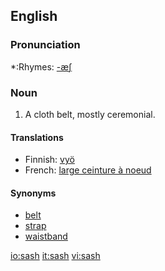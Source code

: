 ==English==

===Pronunciation===
*:Rhymes: [[Rhymes:English:-æʃ|-æʃ]]

===Noun===
#A cloth belt, mostly ceremonial.

====Translations====
*Finnish: [[vyö]]
*French: [[large ceinture à noeud]]

====Synonyms====
*[[belt]]
*[[strap]]
*[[waistband]]

[[io:sash]]
[[it:sash]]
[[vi:sash]]